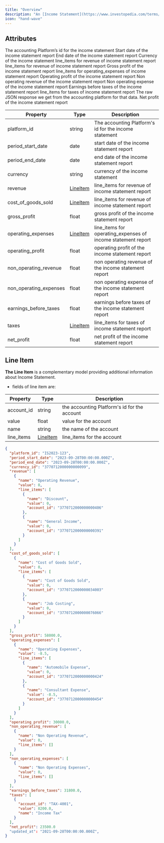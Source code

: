 ```yaml
---
title: "Overview"
description: "An [Income Statement](https://www.investopedia.com/terms/i/incomestatement.asp) is a financial report that shows a business's revenue, expenses, and net income or loss over a specific period of time. In an accounting platform, an income statement is typically generated automatically based on the financial transactions that have been recorded in the system."
icon: "hand-wave"
---
```


## Attributes

<ResponseField name="platform_id" type="string" required>
  The accounting Platform’s id for the income statement
</ResponseField>

<ResponseField name="period_start_date" type="date">
  Start date of the income statement report
</ResponseField>

<ResponseField name="period_end_date" type="date">
  End date of the income statement report
</ResponseField>

<ResponseField name="currency" type="string">
  Currency of the income statement
</ResponseField>

<ResponseField name="revenue" type="LineItem">
  line_items for revenue of income statement report
  <Expandable title="properties">
    <Snippet file="line_items_snippeet.mdx" />
  </Expandable>
</ResponseField>

<ResponseField name="cost_of_goods_sold" type="LineItem">
  line_items for revenue of income statement report
  <Expandable title="properties">
    <Snippet file="line_items_snippeet.mdx" />
  </Expandable>
</ResponseField>

<ResponseField name="gross_profit" type="float">
  Gross profit of the income statement report
</ResponseField>

<ResponseField name="operating_expenses" type="LineItem">
  line_items for operating_expenses of income statement report
  <Expandable title="properties">
    <Snippet file="line_items_snippeet.mdx" />
  </Expandable>
</ResponseField>

<ResponseField name="operating_profit" type="float">
  Operating profit of the income statement report
</ResponseField>

<ResponseField name="non_operating_revenue" type="float">
  Non operating revenue of the income statement report
</ResponseField>

<ResponseField name="non_operating_expenses" type="float">
  Non operating expense of the income statement report
</ResponseField>

<ResponseField name="earnings_before_taxes" type="float">
  Earnings before taxes of the income statement report
</ResponseField>

<ResponseField name="taxes" type="LineItem">
  line_items for taxes of income statement report
  <Expandable title="properties">
    <Snippet file="line_items_snippeet.mdx" />
  </Expandable>
</ResponseField>

<ResponseField name="raw_data" type="object">
  The raw JSON response we get from the accounting platform for that data.
</ResponseField>

<ResponseField name="net_profit" type="float">
  Net profit of the income statement report
</ResponseField>

| Property               | Type                                          | Description                                                  |
| ---------------------- | --------------------------------------------- | ------------------------------------------------------------ |
| platform_id            | string                                        | The accounting Platform's id for the income statement        |
| period_start_date      | date                                          | start date of the income statement report                    |
| period_end_date        | date                                          | end date of the income statement report                      |
| currency               | string                                        | currency of the income statement                             |
| revenue                | [LineItem](/docs/income-statements#line-item) | line_items for revenue of income statement report            |
| cost_of_goods_sold     | [LineItem](/docs/income-statements#line-item) | line_items for revenue of income statement report            |
| gross_profit           | float                                         | gross profit of the income statement report                  |
| operating_expenses     | [LineItem](/docs/income-statements#line-item) | line_items for operating_expenses of income statement report |
| operating_profit       | float                                         | operating profit of the income statement report              |
| non_operating_revenue  | float                                         | non operating revenue of the income statement report         |
| non_operating_expenses | float                                         | non operating expense of the income statement report         |
| earnings_before_taxes  | float                                         | earnings before taxes of the income statement report         |
| taxes                  | [LineItem](/docs/income-statements#line-item) | line_items for taxes of income statement report              |
| net_profit             | float                                         | net profit of the income statement report                    |

## Line Item

**The Line Item** is a complementary model providing additional information about Income Statement.

- fields of line item are:

| Property   | Type                                          | Description                                  |
| ---------- | --------------------------------------------- | -------------------------------------------- |
| account_id | string                                        | the accounting Platform's id for the account |
| value      | float                                         | value for the account                        |
| name       | string                                        | the name of the account                      |
| line_items | [LineItem](/docs/income-statements#line-item) | line_items for the account                   |

<ResponseExample name="The Bank Transaction Object" >

```json The Income Statement Response Object
{
  "platform_id": "IS2023-123",
  "period_start_date": "2023-09-28T00:00:00.000Z",
  "period_end_date": "2023-09-28T00:00:00.000Z",
  "currency_id": "3770712000000000099",
  "revenue": [
    {
      "name": "Operating Revenue",
      "value": 0,
      "line_items": [
        {
          "name": "Discount",
          "value": 0,
          "account_id": "3770712000000000406"
        },
        {
          "name": "General Income",
          "value": 0,
          "account_id": "3770712000000000391"
        }
      ]
    }
  ],
  "cost_of_goods_sold": [
    {
      "name": "Cost of Goods Sold",
      "value": 0,
      "line_items": [
        {
          "name": "Cost of Goods Sold",
          "value": 0,
          "account_id": "3770712000000034003"
        },
        {
          "name": "Job Costing",
          "value": 0,
          "account_id": "3770712000000076066"
        }
      ]
    }
  ],
  "gross_profit": 58000.0,
  "operating_expenses": [
    {
      "name": "Operating Expenses",
      "value": -8.5,
      "line_items": [
        {
          "name": "Automobile Expense",
          "value": 0,
          "account_id": "3770712000000000424"
        },
        {
          "name": "Consultant Expense",
          "value": -8.5,
          "account_id": "3770712000000000454"
        }
      ]
    }
  ],
  "operating_profit": 30000.0,
  "non_operating_revenue": [
    {
      "name": "Non Operating Revenue",
      "value": 0,
      "line_items": []
    }
  ],
  "non_operating_expenses": [
    {
      "name": "Non Operating Expenses",
      "value": 0,
      "line_items": []
    }
  ],
  "earnings_before_taxes": 31800.0,
  "taxes": [
    {
      "account_id": "TAX-4001",
      "value": 8200.0,
      "name": "Income Tax"
    }
  ],
  "net_profit": 23500.0
  "updated_at": "2021-09-28T00:00:00.000Z",
}
```

</ResponseExample>

